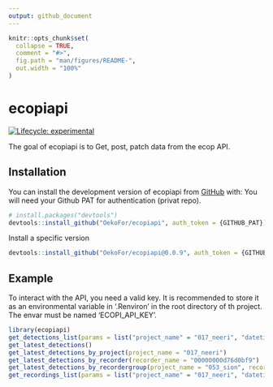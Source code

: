 ```yaml
---
output: github_document
---
```


<!-- README.md is generated from README.Rmd. Please edit that file -->

```r
knitr::opts_chunk$set(
  collapse = TRUE,
  comment = "#>",
  fig.path = "man/figures/README-",
  out.width = "100%"
)
```

# ecopiapi

<!-- badges: start -->
[![Lifecycle: experimental](https://img.shields.io/badge/lifecycle-experimental-orange.svg)](https://lifecycle.r-lib.org/articles/stages.html#experimental)
<!-- badges: end -->

The goal of ecopiapi is to Get, post, patch data from the ecop API.

## Installation

You can install the development version of ecopiapi from [GitHub](https://github.com/) with:
You will need your Github PAT for authentication (privat repo).

``` r
# install.packages("devtools")
devtools::install_github("OekoFor/ecopiapi", auth_token = {GITHUB_PAT})
```

Install a specific version
```r
devtools::install_github("OekoFor/ecopiapi@0.0.9", auth_token = {GITHUB_PAT})
```

## Example

To interact with the API, you need a valid key.
It is recommended to store it as an environmental variable in '.Renviron' in the root directory of th project.
The envar must be named 'ECOPI_API_KEY'.

```r
library(ecopiapi)
get_detections_list(params = list("project_name" = "017_neeri", "datetime__month" = 3))
get_latest_detections()
get_latest_detections_by_project(project_name = "017_neeri")
get_latest_detections_by_recorder(recorder_name = "00000000d76d0bf9")
get_latest_detections_by_recordergroup(project_name = "053_sion", recordergroup_name = "lapwing")
get_recordings_list(params = list("project_name" = "017_neeri", "datetime__month" = 3))

```
